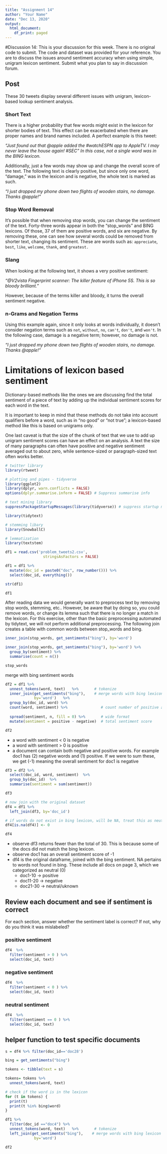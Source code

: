 ```yaml
---
title: "Assignment 14"
author: "Your Name"
date: "Dec 13, 2020"
output:
  html_document:
    df_print: paged
---
```



#Discussion 14:
This is your discussion for this week. There is no original code to submit.  The code and dataset was provided for your reference.  You are to discuss the issues around sentiment accuracy when using simple, unigram lexicon sentiment.  Submit what you plan to say in discussion forum.

## Post

These 30 tweets display several different issues with unigram, lexicon-based lookup sentiment analysis. 

### Short Text
There is a higher probability that few words might exist in the lexicon for shorter bodies of text.  This effect can be exacerbated when there are proper names and brand names included.  A perfect example is this tweet:

*"Just found out that @apple added the #watchESPN app to AppleTV. I may never leave the house again! #SEC"
In this case, not a single word was in the BING lexicon.*

Additionally, just a few words may show up and change the overall score of the text.  The following text is clearly positive, but since only one word, "damage," was in the lexicon and is negative, the whole text is marked as such.

*"I just dropped my phone down two flights of wooden stairs, no damage. Thanks @apple!"*

### Stop Word Removal
It's possible that when removing stop words, you can change the sentiment of the text.   Forty-three words appear in both the "stop_words" and BING lexicons.  Of those, 37 of them are positive words, and six are negative.   By removing these, one can see how several words could be removed from shorter text, changing its sentiment.
These are words such as: `appreciate`, `best`, `like`, `welcome`, `thank`, and `greatest.`

### Slang
When looking at the following text, it shows a very positive sentiment:

*"@V2vista Fingerprint scanner: The killer feature of iPhone 5S. This is so bloody brilliant."*

However, because of the terms killer and bloody, it turns the overall sentiment negative.

### n-Grams and Negation Terms
Using this example again, since it only looks at words individually, it doesn't consider negation terms such as `not`, `without`, `no`, `can't`, `don't`, and `won't`.  In the following case, damage is a negative term; however, no damage is not.

*"I just dropped my phone down two flights of wooden stairs, no damage. Thanks @apple!"*










# Limitations of lexicon based sentiment
Dictionary-based methods like the ones we are discussing find the total sentiment of a piece of text by adding up the individual sentiment scores for each word in the text.

It is important to keep in mind that these methods do not take into account qualifiers before a word, such as in “no good” or “not true”; a lexicon-based method like this is based on unigrams only.

One last caveat is that the size of the chunk of text that we use to add up unigram sentiment scores can have an effect on an analysis. A text the size of many paragraphs can often have positive and negative sentiment averaged out to about zero, while sentence-sized or paragraph-sized text often works better.

```r
# twitter library 
library(rtweet)

# plotting and pipes - tidyverse
library(ggplot2)
library(dplyr, warn.conflicts = FALSE)
options(dplyr.summarise.inform = FALSE) # Suppress summarise info

# text mining library
suppressPackageStartupMessages(library(tidyverse)) # suppress startup message

library(tidytext)

# stemming libary
library(SnowballC)

# lemmatization
library(textstem)
```



```r
df1 = read.csv('problem_tweets2.csv', 
                 stringsAsFactors = FALSE)

df1 = df1 %>%
  mutate(doc_id = paste0("doc", row_number())) %>%
  select(doc_id, everything())

str(df1)
```

```r
df1
```

After reading data we would generally want to preprocess text by removing stop words, stemming, etc.. However, be aware that by doing so, you could remove words, or change its lemma such that there is no longer a match in the lexicon. For this exercise, other than the basic preprocessing automated by tidytext, we will not perform additional preprocessing. The following join creates a table with common words between stop_words and bing.


```r
inner_join(stop_words, get_sentiments("bing"), by='word')
```


```r
inner_join(stop_words, get_sentiments("bing"), by='word') %>%
  group_by(sentiment) %>%
  summarise(count = n())
```

```r
stop_words
```


merge with bing sentiment words

```r
df2 = df1 %>%
  unnest_tokens(word, text)   %>%       # tokenize
  inner_join(get_sentiments("bing"),    # merge words with bing lexicon
             by='word')   %>%
  group_by(doc_id, word) %>%
  count(word, sentiment) %>%               # count number of positive and negative
 
  spread(sentiment, n, fill = 0) %>%       # wide format
  mutate(sentiment = positive - negative)  # total sentiment score  

df2
```

 * a word with sentiment < 0 is negative
 * a word with sentiment > 0 is positive
 * a document can contain both negative and positive words. For example doc1 has (2) negative words and (1) positive. If we were to sum these, we get (-1) meaning the overall sentiment for doc1 is negative

```r
df3 = df2 %>%
  select(doc_id, word, sentiment)  %>%
  group_by(doc_id)  %>%
  summarise(sentiment = sum(sentiment))

df3
```

```r
# now join with the original dataset
df4 = df1 %>%
  left_join(df3, by='doc_id')

# if words do not exist in bing lexicon, will be NA, treat this as neutral (0)
df4[is.na(df4)] <- 0

df4
```
 * observe df3 returns fewer than the total of 30. This is because some of the docs did not match the bing lexicon.
 * observe doc1 has an overall sentiment score of -1
 * df4 is the original dataframe, joined with the bing sentiment. NA pertains to words not found in bing. These include all docs on page 3, which we categorized as neutral (0)
   * doc1-10 -> positive
   * doc11-20 -> negative
   * doc21-30 -> neutral/uknown

## Review each document and see if sentiment is correct
For each section, answer whether the sentiment label is correct? If not, why do you think it was mislabeled?

### positive sentiment

```r
df4  %>%
  filter(sentiment > 0 ) %>%
  select(doc_id, text)
```

### negative sentiment

```r
df4  %>%
  filter(sentiment < 0 ) %>%
  select(doc_id, text)
```

### neutral sentiment

```r
df4  %>%
  filter(sentiment == 0 ) %>%
  select(doc_id, text)
```


## helper function to test specific documents

```r
s = df4 %>% filter(doc_id=='doc28')

bing = get_sentiments("bing")

tokens <- tibble(text = s) 

tokens= tokens %>%
  unnest_tokens(word, text)

# check if the word is in the lexicon
for (t in tokens) {
  print(t)
  print(t %in% bing$word)
}
```



```r
df1 %>%
  filter(doc_id =="doc4") %>%
  unnest_tokens(word, text)   %>%       # tokenize
  left_join(get_sentiments("bing"),    # merge words with bing lexicon
             by='word')
```


```r
df2
```








